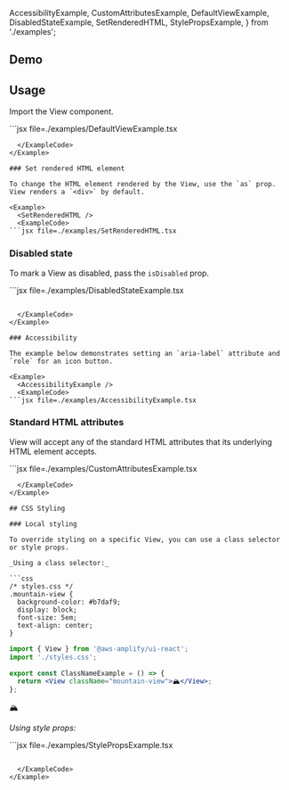   AccessibilityExample,
  CustomAttributesExample,
  DefaultViewExample,
  DisabledStateExample,
  SetRenderedHTML,
  StylePropsExample,
} from './examples';

## Demo

<ViewDemo />

## Usage

Import the View component.

<Example>
  <DefaultViewExample />
  <ExampleCode>
```jsx file=./examples/DefaultViewExample.tsx

````
  </ExampleCode>
</Example>

### Set rendered HTML element

To change the HTML element rendered by the View, use the `as` prop. View renders a `<div>` by default.

<Example>
  <SetRenderedHTML />
  <ExampleCode>
```jsx file=./examples/SetRenderedHTML.tsx

````

  </ExampleCode>
</Example>

### Disabled state

To mark a View as disabled, pass the `isDisabled` prop.

<Example>
  <DisabledStateExample />
  <ExampleCode>
```jsx file=./examples/DisabledStateExample.tsx

````

  </ExampleCode>
</Example>

### Accessibility

The example below demonstrates setting an `aria-label` attribute and `role` for an icon button.

<Example>
  <AccessibilityExample />
  <ExampleCode>
```jsx file=./examples/AccessibilityExample.tsx

````

  </ExampleCode>
</Example>

### Standard HTML attributes

View will accept any of the standard HTML attributes that its underlying HTML element accepts.

<Example>
  <CustomAttributesExample />
  <ExampleCode>
```jsx file=./examples/CustomAttributesExample.tsx

````
  </ExampleCode>
</Example>

## CSS Styling

### Local styling

To override styling on a specific View, you can use a class selector or style props.

_Using a class selector:_

```css
/* styles.css */
.mountain-view {
  background-color: #b7daf9;
  display: block;
  font-size: 5em;
  text-align: center;
}
````

```jsx
import { View } from '@aws-amplify/ui-react';
import './styles.css';

export const ClassNameExample = () => {
  return <View className="mountain-view">🏔</View>;
};
```

<Example>
  <View className="mountain-view">🏔</View>
</Example>

_Using style props:_

<Example>
  <StylePropsExample />
  <ExampleCode>
```jsx file=./examples/StylePropsExample.tsx

```

  </ExampleCode>
</Example>
```
